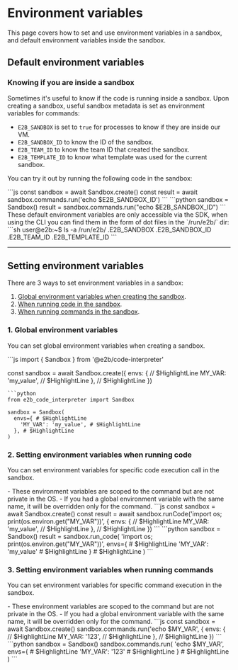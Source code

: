 # Environment variables
This page covers how to set and use environment variables in a sandbox, and default environment variables inside the sandbox.

## Default environment variables
### Knowing if you are inside a sandbox

Sometimes it's useful to know if the code is running inside a sandbox. Upon creating a sandbox, useful sandbox metadata is set as environment variables for commands: 
- `E2B_SANDBOX` is set to `true` for processes to know if they are inside our VM.
- `E2B_SANDBOX_ID` to know the ID of the sandbox.
- `E2B_TEAM_ID` to know the team ID that created the sandbox. 
- `E2B_TEMPLATE_ID` to know what template was used for the current sandbox.

You can try it out by running the following code in the sandbox:

<CodeGroup>
```js
const sandbox = await Sandbox.create()
const result = await sandbox.commands.run('echo $E2B_SANDBOX_ID')
```
```python
sandbox = Sandbox()
result = sandbox.commands.run("echo $E2B_SANDBOX_ID")
```
</CodeGroup>

<Note>
These default environment variables are only accessible via the SDK, when using the CLI you can find them in the form of dot files in the `/run/e2b/` dir: 
```sh
user@e2b:~$ ls -a /run/e2b/
.E2B_SANDBOX  .E2B_SANDBOX_ID  .E2B_TEAM_ID  .E2B_TEMPLATE_ID
```
</Note>

---

## Setting environment variables
There are 3 ways to set environment variables in a sandbox:
1. [Global environment variables when creating the sandbox](/docs/sandbox/environment-variables#1-global-environment-variables-when-creating-the-sandbox).
2. [When running code in the sandbox](/docs/sandbox/environment-variables#2-setting-environment-variables-when-running-code).
3. [When running commands in the sandbox](/docs/sandbox/environment-variables#3-setting-environment-variables-when-running-commands).

### 1. Global environment variables
You can set global environment variables when creating a sandbox.

<CodeGroup>
```js
import { Sandbox } from '@e2b/code-interpreter'

const sandbox = await Sandbox.create({
  envs: { // $HighlightLine
    MY_VAR: 'my_value', // $HighlightLine
  }, // $HighlightLine
})
```
```python
from e2b_code_interpreter import Sandbox

sandbox = Sandbox(
  envs={ # $HighlightLine
    'MY_VAR': 'my_value', # $HighlightLine
  }, # $HighlightLine
)
```
</CodeGroup>

### 2. Setting environment variables when running code
You can set environment variables for specific code execution call in the sandbox. 

<Note>
- These environment variables are scoped to the command but are not private in the OS. 
- If you had a global environment variable with the same name, it will be overridden only for the command.
</Note>

<CodeGroup>
```js
const sandbox = await Sandbox.create()
const result = await sandbox.runCode('import os; print(os.environ.get("MY_VAR"))', {
  envs: { // $HighlightLine
    MY_VAR: 'my_value', // $HighlightLine
  }, // $HighlightLine
})
```
```python
sandbox = Sandbox()
result = sandbox.run_code(
    'import os; print(os.environ.get("MY_VAR"))',
    envs={ # $HighlightLine
        'MY_VAR': 'my_value' # $HighlightLine
    } # $HighlightLine
)
```
</CodeGroup>

### 3. Setting environment variables when running commands
You can set environment variables for specific command execution in the sandbox.

<Note>
- These environment variables are scoped to the command but are not private in the OS. 
- If you had a global environment variable with the same name, it will be overridden only for the command.
</Note>

<CodeGroup>
```js
const sandbox = await Sandbox.create()
sandbox.commands.run('echo $MY_VAR', {
  envs: { // $HighlightLine
    MY_VAR: '123', // $HighlightLine
  }, // $HighlightLine
})
```
```python
sandbox = Sandbox()
sandbox.commands.run(
    'echo $MY_VAR',
    envs={ # $HighlightLine
        'MY_VAR': '123' # $HighlightLine
    } # $HighlightLine
)
```
</CodeGroup>
